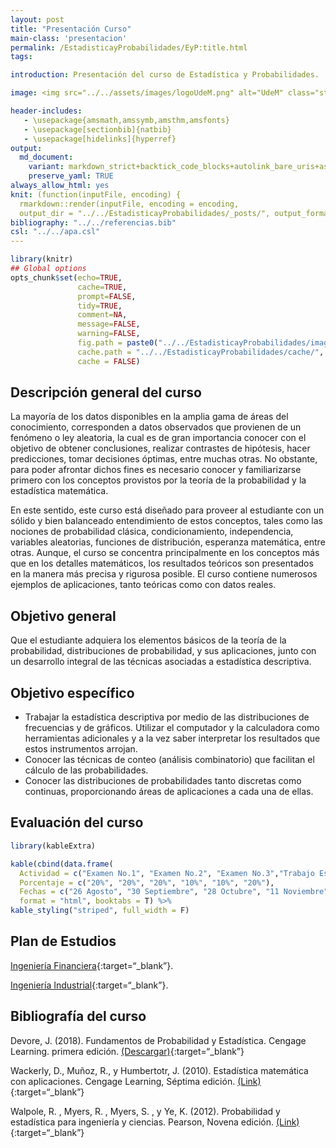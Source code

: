 ```yaml
---
layout: post
title: "Presentación Curso"
main-class: 'presentacion'
permalink: /EstadisticayProbabilidades/EyP:title.html
tags:

introduction: Presentación del curso de Estadística y Probabilidades.

image: <img src="../../assets/images/logoUdeM.png" alt="UdeM" class="sticky">

header-includes:
   - \usepackage{amsmath,amssymb,amsthm,amsfonts}
   - \usepackage[sectionbib]{natbib}
   - \usepackage[hidelinks]{hyperref}
output:
  md_document:
    variant: markdown_strict+backtick_code_blocks+autolink_bare_uris+ascii_identifiers+tex_math_single_backslash
    preserve_yaml: TRUE
always_allow_html: yes   
knit: (function(inputFile, encoding) {
  rmarkdown::render(inputFile, encoding = encoding,
  output_dir = "../../EstadisticayProbabilidades/_posts/", output_format = "all"  ) })
bibliography: "../../referencias.bib"
csl: "../../apa.csl"
---
```


```r
library(knitr)
## Global options
opts_chunk$set(echo=TRUE,
               cache=TRUE,
               prompt=FALSE,
               tidy=TRUE,
               comment=NA,
               message=FALSE,
               warning=FALSE,
               fig.path = paste0("../../EstadisticayProbabilidades/images/", "Presentacion"),
               cache.path = "../../EstadisticayProbabilidades/cache/",
               cache = FALSE)
```

## Descripción general del curso
La mayoría de los datos disponibles en la amplia gama de áreas del conocimiento, corresponden a datos observados que provienen de un fenómeno o ley aleatoria, la cual es de gran importancia conocer con el objetivo de obtener conclusiones, realizar contrastes de hipótesis, hacer predicciones, tomar decisiones óptimas, entre muchas otras. No obstante, para poder afrontar dichos fines es necesario conocer y familiarizarse primero con los conceptos provistos por la teoría de la probabilidad y la estadística matemática.

En este sentido, este curso está diseñado para proveer al estudiante con un sólido y bien balanceado entendimiento de estos conceptos, tales como las nociones de probabilidad clásica, condicionamiento, independencia, variables aleatorias, funciones de distribución, esperanza matemática, entre otras. Aunque, el curso se concentra principalmente en los conceptos más que en los detalles matemáticos, los resultados teóricos son presentados en la manera más precisa y rigurosa posible. El curso contiene numerosos ejemplos de aplicaciones, tanto teóricas como con datos reales.

## Objetivo general
Que el estudiante adquiera los elementos básicos de la teoría de la probabilidad, distribuciones de probabilidad, y sus aplicaciones, junto con un desarrollo integral de las técnicas asociadas a estadística descriptiva. 

## Objetivo específico
* Trabajar la estadística descriptiva por medio de las distribuciones de frecuencias y de gráficos. Utilizar el computador y la calculadora como herramientas adicionales y a la vez saber interpretar los resultados que estos instrumentos arrojan.
* Conocer las técnicas de conteo (análisis combinatorio) que facilitan el cálculo de las probabilidades.
* Conocer las distribuciones de probabilidades tanto discretas como continuas, proporcionando áreas de aplicaciones a cada una de ellas.

## Evaluación del curso
```r
library(kableExtra)

kable(cbind(data.frame(
  Actividad = c("Examen No.1", "Examen No.2", "Examen No.3","Trabajo Escrito", "Sustentación", "Examen No.4")),
  Porcentaje = c("20%", "20%", "20%", "10%", "10%", "20%"),
  Fechas = c("26 Agosto", "30 Septiembre", "28 Octubre", "11 Noviembre", "11 Noviembre", "18 Noviembre") ), 
  format = "html", booktabs = T) %>%
kable_styling("striped", full_width = F) 
```

## Plan de Estudios

[Ingeniería Financiera](https://udem.edu.co/images/Ing_Financiera/PLAN_DE_FORMACION_ING_FINANCIERA_2007-2019.pdf){:target="_blank"}.

[Ingeniería Industrial](https://docs.google.com/viewer?url=https://raw.githubusercontent.com/jiperezga/jiperezga.github.io/6e17e79b8d4992e0a441a6e2863c7867be1d231b/EstadisticayProbabilidades/images/PlanEstudiosIndustrial.pdf){:target="_blank"}.

## Bibliografía del curso

Devore, J. (2018). Fundamentos de Probabilidad y Estadística. Cengage Learning. primera edición.
[(Descargar)](http://80.82.78.35/get.php?md5=bb8e2a77cf37ad02dad4ee789e7451e3&key=ZSWZCIIW8MISGPEF&mirr=1){:target="_blank"}

Wackerly, D., Muñoz, R., y Humbertotr, J. (2010). Estadística matemática con aplicaciones. Cengage Learning, Séptima edición.
[(Link)](https://www.cimat.mx/ciencia_para_jovenes/bachillerato/libros/[Wackerly,Mendenhall,Scheaffer]Estadistica_Matematica_con_Aplicaciones.pdf){:target="_blank"}

Walpole, R. , Myers, R. , Myers, S. , y Ye, K. (2012). Probabilidad y estadística para ingeniería y ciencias. Pearson, Novena edición. [(Link)](https://vereniciafunez94hotmail.files.wordpress.com/2014/08/8va-probabilidad-y-estadistica-para-ingenier-walpole_8.pdf){:target="_blank"}


